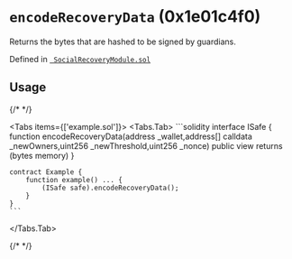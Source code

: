 

<LegacyCallout />

# `encodeRecoveryData` (0x1e01c4f0)



Returns the bytes that are hashed to be signed by guardians.


Defined in [` SocialRecoveryModule.sol`](https://github.com/safe-global/safe-modules/tree/recovery/v0.1.0/modules/recovery/contracts/generated-markups/candide-contracts/contracts/modules/social_recovery/SocialRecoveryModule.sol#Lundefined)


## Usage

{/* <!-- vale off --> */}

<Tabs items={['example.sol']}>
  <Tabs.Tab>
    ```solidity
    interface ISafe {
        function encodeRecoveryData(address _wallet,address[] calldata _newOwners,uint256 _newThreshold,uint256 _nonce) public view returns (bytes memory)
    }

    contract Example {
        function example() ... {
            (ISafe safe).encodeRecoveryData();
        }
    }
    ```
  </Tabs.Tab>
</Tabs>

{/* <!-- vale on --> */}






